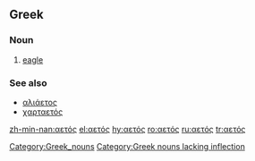 ==Greek==

===Noun===
{{el-noun-m|aetós||}}
# [[eagle]]

===See also===
*[[αλιάετος]] <!-- fixed -->
*[[χαρταετός]] <!-- this is OK -->

[[Category:Greek_nouns]]
[[Category:Greek nouns lacking inflection]]

[[zh-min-nan:αετός]]
[[el:αετός]]
[[hy:αετός]]
[[ro:αετός]]
[[ru:αετός]]
[[tr:αετός]]
